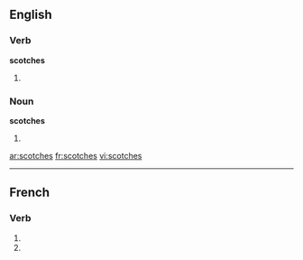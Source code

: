 ==English==
===Verb===
'''scotches'''
# {{third-person singular of|[[scotch]]}}

===Noun===
'''scotches'''
# {{plural of|[[scotch]]}}

[[ar:scotches]]
[[fr:scotches]]
[[vi:scotches]]

----
{{also|scotchés}}
==French==

===Verb===
{{fr-verb-form}}

# {{conjugation of|scotcher||2|s|pres|ind|lang=fr}}
# {{conjugation of|scotcher||2|s|pres|sub|lang=fr}}

    {{count page|[[Wiktionary:Page count]]}} 
{{rfc-auto}}